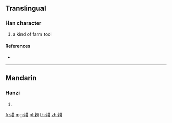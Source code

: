 {{character info/new}}
{{also|耮}}
==Translingual==

===Han character===
{{Han char|rn=127|rad=耒|as=07|sn=13|four=|canj=QDTBS}}

# a kind of farm tool

====References====
* {{Han ref|kx=0963.191|hdz=42772.110|uh=8022|ud=32802}}

----

==Mandarin==

===Hanzi===
{{cmn-hanzi|tra=耮|pin=[[lào]] ([[lao4]])|wg=lao<sup>4</sup>}}

# {{defn|lang=cmn|sort=耒07}}

[[fr:耢]]
[[mg:耢]]
[[pl:耢]]
[[th:耢]]
[[zh:耢]]